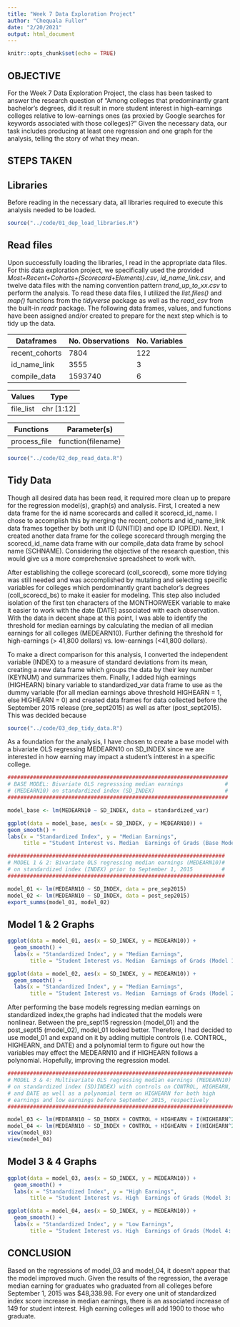 ```yaml
---
title: "Week 7 Data Exploration Project"
author: "Chequala Fuller"
date: "2/20/2021"
output: html_document
---
```


```r
knitr::opts_chunk$set(echo = TRUE)
```

## OBJECTIVE
For the Week 7 Data Exploration Project, the class has been tasked to answer the research question of "Among colleges that predominantly grant bachelor’s degrees, did it result in more student interest in high-earnings colleges relative to low-earnings ones (as proxied by Google searches for keywords associated with those colleges)?" Given the necessary data, our task includes producing at least one regression and one graph for the analysis, telling the story of what they mean.


## STEPS TAKEN

## Libraries

Before reading in the necessary data, all libraries required to execute this analysis needed to be loaded. 

```r
source("../code/01_dep_load_libraries.R")
```

## Read files

Upon successfully loading the libraries, I read in the appropriate data files. For this data exploration project, we specifically used the provided _Most+Recent+Cohorts+(Scorecard+Elements).csv_, _id_name_link.csv_, and twelve data files with the naming convention pattern _trend_up_to_xx.csv_ to perform the analysis.  To read these data files, I utilized the _list.files()_ and _map()_ functions from the _tidyverse_ package as well as the _read_csv_ from the built-in _readr_ package. The following data frames, values, and functions have been assigned and/or created to prepare for the next step which is to tidy up the data.


Dataframes         | No. Observations | No. Variables
------------------ | ---------------- | -------------
recent_cohorts     | 7804             | 122
id_name_link       | 3555             | 3
compile_data       | 1593740          | 6

Values             | Type
------------------ | ----------------
file_list          | chr [1:12]

Functions          | Parameter(s)
------------------ | ----------------
process_file       | function(filename)


```r
source("../code/02_dep_read_data.R")
```


## Tidy Data

Though all desired data has been read, it required more clean up to prepare for the regression model(s), graph(s) and analysis. First, I created a new data frame for the id name scorecards and called it scorecd_id_name. I chose to accomplish this by merging the recent_cohorts and id_name_link data frames together by both unit ID (UNITID) and ope ID (OPEID). Next, I created another data frame for the college scorecard through merging the scorecd_id_name data frame with our compile_data data frame by school name (SCHNAME). Considering the objective of the research question, this would give us a more comprehensive spreadsheet to work with.

After establishing the college scorecard (coll_scorecd), some more tidying was still needed and was accomplished by mutating and selecting specific variables for colleges which perdominantly grant bachelor's degrees (coll_scorecd_bs) to make it easier for modeling. This step also included isolation of the first ten characters of the MONTHORWEEK variable to make it easier to work with the date (DATE) associated with each observation. With the data in decent shape at this point, I was able to identify the threshold for median earnings by calculating the median of all median earnings for all colleges (MEDEARN10). Further defining the threshold for high-earnings (> 41,800 dollars) vs. low-earnings (<41,800 dollars).

To make a direct comparison for this analysis, I converted the independent variable (INDEX) to a measure of standard deviations from its mean, creating a new data frame which groups the data by their key number (KEYNUM) and summarizes them. Finally, I added high earnings (HIGHEARN) binary variable to standardized_var data frame to use as the dummy variable (for all median earnings above threshold HIGHEARN = 1, else HIGHEARN = 0) and created data frames for data collected before the September 2015 release (pre_sept2015) as well as after (post_sept2015). This was decided because 


```r
source("../code/03_dep_tidy_data.R")
```

As a  foundation for the analysis, I have chosen to create a base model with a bivariate OLS
regressing MEDEARN10 on SD_INDEX since we are interested in how earning may impact a student's intterest in a specific college.

```r
#####################################################################
# BASE MODEL: Bivariate OLS regresssing median earnings             #
# (MEDEARN10) on standardized index (SD_INDEX)                      #                  
#####################################################################

model_base <- lm(MEDEARN10 ~ SD_INDEX, data = standardized_var)

ggplot(data = model_base, aes(x = SD_INDEX, y = MEDEARN10)) + 
geom_smooth() + 
labs(x = "Standardized Index", y = "Median Earnings",
     title = "Student Interest vs. Median  Earnings of Grads (Base Model)")
```


```r
####################################################################
# MODEL 1 & 2: Bivariate OLS regressing median earnings (MEDEARN10)#
# on standardized index (INDEX) prior to September 1, 2015         #
####################################################################

model_01 <- lm(MEDEARN10 ~ SD_INDEX, data = pre_sep2015)
model_02 <- lm(MEDEARN10 ~ SD_INDEX, data = post_sep2015) 
export_summs(model_01, model_02)
```
## Model 1 & 2 Graphs
```r
ggplot(data = model_01, aes(x = SD_INDEX, y = MEDEARN10)) +
  geom_smooth() + 
  labs(x = "Standardized Index", y = "Median Earnings",
       title = "Student Interest vs. Median  Earnings of Grads (Model 1: Before Sept 2015)")

ggplot(data = model_02, aes(x = SD_INDEX, y = MEDEARN10)) +
  geom_smooth() + 
  labs(x = "Standardized Index", y = "Median Earnings",
       title = "Student Interest vs. Median  Earnings of Grads (Model 2: After Sept 2015)")
```

After performing the base models regressing median earnings on standardized index,the graphs had indicated that the models were nonlinear. Between the pre_sept15 regression (model_01) and the post_sept15 (model_02), model_01 looked better. Therefore, I had decided to use model_01 and expand on it by adding multiple controls (i.e. CONTROL, HIGHEARN, and DATE) and a polynomial term to figure out how the variables may effect the MEDEARN10 and if HIGHEARN follows a polynomial. Hopefully, improving the regression model.

```r
########################################################################
# MODEL 3 & 4: Multivariate OLS regressing median earnings (MEDEARN10) #
# on standardized index (SD)INDEX) with controls on CONTROL, HIGHEARN, #
# and DATE as well as a polynomial term on HIGHEARN for both high      #
# earnings and low earnings before September 2015, respectively        #
########################################################################

model_03 <- lm(MEDEARN10 ~ SD_INDEX + CONTROL + HIGHEARN + I(HIGHEARN^2) + DATE, data = highearn_presept2015)
model_04 <- lm(MEDEARN10 ~ SD_INDEX + CONTROL + HIGHEARN + I(HIGHEARN^2) + DATE, data = lowearn_presept2015)
view(model_03)
view(model_04)
```
## Model 3 & 4 Graphs

```r
ggplot(data = model_03, aes(x = SD_INDEX, y = MEDEARN10)) +
  geom_smooth() + 
  labs(x = "Standardized Index", y = "High Earnings",
       title = "Student Interest vs. High  Earnings of Grads (Model 3: Before Sept 2015)")

ggplot(data = model_04, aes(x = SD_INDEX, y = MEDEARN10)) +
  geom_smooth() + 
  labs(x = "Standardized Index", y = "Low Earnings",
       title = "Student Interest vs. High  Earnings of Grads (Model 4: Before Sept 2015)")
```


## CONCLUSION

Based on the regressions of model_03 and model_04, it doesn't appear that the model improved much. Given the results of the regression, the average median earning for graduates who graduated from all colleges before September 1, 2015 was $48,338.98. For every one unit of standardized index score increase in median earnings, there is an associated increase of 149 for student interest. High earning colleges will add 1900 to those who graduate. 



